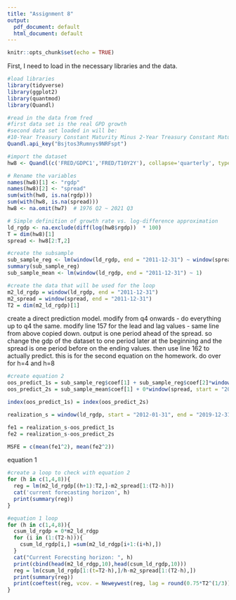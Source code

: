 ```yaml
---
title: "Assignment 8"
output:
  pdf_document: default
  html_document: default
---
```


```r
knitr::opts_chunk$set(echo = TRUE)
```
First, I need to load in the necessary libraries and the data.

```r
#load libraries
library(tidyverse)
library(ggplot2)
library(quantmod)
library(Quandl)

#read in the data from fred
#first data set is the real GPD growth
#second data set loaded in will be:
#10-Year Treasury Constant Maturity Minus 2-Year Treasury Constant Maturity
Quandl.api_key("Bsjtos3Rumnys9NRFspt")

#import the dataset
hw8 <- Quandl(c('FRED/GDPC1','FRED/T10Y2Y'), collapse='quarterly', type="xts")

# Rename the variables
names(hw8)[1] <- "rgdp"
names(hw8)[2] <- "spread"
sum(with(hw8, is.na(rgdp)))
sum(with(hw8, is.na(spread)))
hw8 <- na.omit(hw7)  # 1976 Q2 ~ 2021 Q3

# Simple definition of growth rate vs. log-difference approximation
ld_rgdp <- na.exclude(diff(log(hw8$rgdp))  * 100)
T = dim(hw8)[1]
spread <- hw8[2:T,2]

#create the subsample
sub_sample_reg <- lm(window(ld_rgdp, end = "2011-12-31") ~ window(spread,end = "2011-12-31"))
summary(sub_sample_reg)
sub_sample_mean <- lm(window(ld_rgdp, end = "2011-12-31") ~ 1)

#create the data that will be used for the loop
m2_ld_rgdp = window(ld_rgdp, end = "2011-12-31")
m2_spread = window(spread, end = "2011-12-31")
T2 = dim(m2_ld_rgdp)[1]
```
create a direct prediction model. modify from q4 onwards - do everything up to q4 the same. modify line 157 for the lead and lag values - same line from above copied down. output is one period ahead of the spread. so change the gdp of the dataset to one period later at the beginning and the spread is one period before on the ending values. then use line 162 to actually predict. this is for the second equation on the homework. do over for h=4 and h=8
```r
#create equation 2
oos_predict_1s = sub_sample_reg$coef[1] + sub_sample_reg$coef[2]*window(spread, start = "2012-01-31", end = "2019-12-31")
oos_predict_2s = sub_sample_mean$coef[1] + 0*window(spread, start = "2011-12-31", end = "2019-09-30")

index(oos_predict_1s) = index(oos_predict_2s)

realization_s = window(ld_rgdp, start = "2012-01-31", end = "2019-12-31")

fe1 = realization_s-oos_predict_1s
fe2 = realization_s-oos_predict_2s

MSFE = c(mean(fe1^2), mean(fe2^2))
```
equation 1
```r
#create a loop to check with equation 2
for (h in c(1,4,8)){
  reg = lm(m2_ld_rgdp[(h+1):T2,]-m2_spread[1:(T2-h)])
  cat('current forecasting horizon', h)
  print(summary(reg))
}

#equation 1 loop
for (h in c(1,4,8)){
  csum_ld_rgdp = 0*m2_ld_rdgp
  for (i in (1:(T2-h))){
    csum_ld_rgdp[i,] =sum(m2_ld_rdgp[i+1:(i+h),])
  }
  cat("Current Forecsting horizon: ", h)
  print(cbind(head(m2_ld_rdgp,10),head(csum_ld_rgdp,10)))
  reg = lm(csum_ld_rgdp[1:(t=T2-h),]/h-m2_spread[1:(T2-h),])
  print(summary(reg))
  print(coeftest(reg, vcov. = Neweywest(reg, lag = round(0.75*T2^(1/3)))))
}
```

